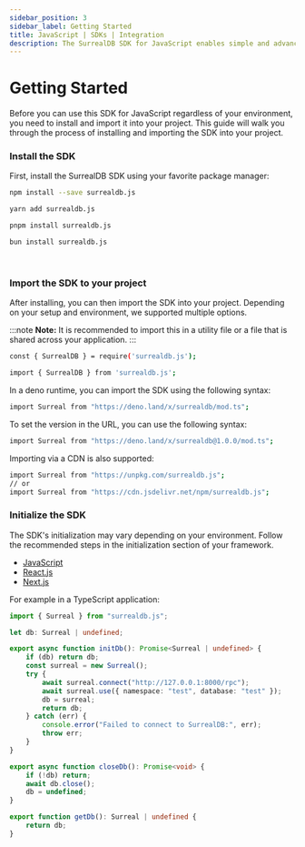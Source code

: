 ```yaml
---
sidebar_position: 3
sidebar_label: Getting Started
title: JavaScript | SDKs | Integration
description: The SurrealDB SDK for JavaScript enables simple and advanced querying of a remote or embedded database.
---
```


# Getting Started

Before you can use this SDK for JavaScript regardless of your environment, you need to install and import it into your project. This guide will walk you through the process of installing and importing the SDK into your project.

### Install the SDK

First, install the SurrealDB SDK using your favorite package manager:


<Tabs groupId="node-package-manager">
  <TabItem value="npm" label="npm" default>

```bash
npm install --save surrealdb.js
```

  </TabItem>
  <TabItem value="yarn" label="yarn">

```bash
yarn add surrealdb.js
```

  </TabItem>
  <TabItem value="pnpm" label="pnpm">

```bash
pnpm install surrealdb.js
```

  </TabItem>
  <TabItem value="bun" label="bun">

```bash
bun install surrealdb.js
```

  </TabItem>
</Tabs>

<br />

### Import the SDK to your project

After installing, you can then import the SDK into your project. Depending on your setup and environment, we supported multiple options. 

:::note
__Note:__ It is recommended to import this in a utility file or a file that is shared across your application.
:::

```bash title="CommonJS"
const { SurrealDB } = require('surrealdb.js');
```

```bash title="ES6"
import { SurrealDB } from 'surrealdb.js';
```

In a deno runtime, you can import the SDK using the following syntax:

```bash title="Deno"
import Surreal from "https://deno.land/x/surrealdb/mod.ts";
```
To set the version in the URL, you can use the following syntax:

```bash title="Deno"
import Surreal from "https://deno.land/x/surrealdb@1.0.0/mod.ts";
```
Importing via a CDN is also supported:

```bash title="CDN"
import Surreal from "https://unpkg.com/surrealdb.js";
// or
import Surreal from "https://cdn.jsdelivr.net/npm/surrealdb.js";
```

### Initialize the SDK

The SDK's initialization may vary depending on your environment. Follow the recommended steps in the initialization section of your framework.

- [JavaScript](/docs/sdk/javascript/core/initialization)
- [React.js](/docs/sdk/javascript/guides/reactjs)
- [Next.js](/docs/sdk/javascript/guides/nextjs)

For example in a TypeScript application:

```typescript title="../utils/surreal.ts"
import { Surreal } from "surrealdb.js";

let db: Surreal | undefined;

export async function initDb(): Promise<Surreal | undefined> {
    if (db) return db;
    const surreal = new Surreal();
    try {
        await surreal.connect("http://127.0.0.1:8000/rpc");
        await surreal.use({ namespace: "test", database: "test" });
        db = surreal;
        return db;
    } catch (err) {
        console.error("Failed to connect to SurrealDB:", err);
        throw err;
    }
}

export async function closeDb(): Promise<void> {
    if (!db) return;
    await db.close();
    db = undefined;
}

export function getDb(): Surreal | undefined {
    return db;
}
```
